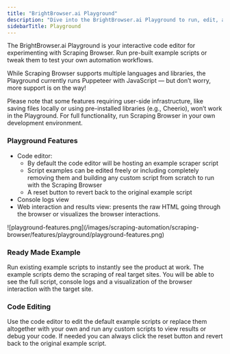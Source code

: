```yaml
---
title: "BrightBrowser.ai Playground"
description: "Dive into the BrightBrowser.ai Playground to run, edit, and debug your scraping scripts in real time. Monitor live logs, browser interactions, and execution flow effortlessly. Currently supports Puppeteer and JavaScript for seamless testing."
sidebarTitle: Playground
---
```


The BrightBrowser.ai Playground is your interactive code editor for experimenting with Scraping Browser. Run pre-built example scripts or tweak them to test your own automation workflows.

While Scraping Browser supports multiple languages and libraries, the Playground currently runs Puppeteer with JavaScript — but don’t worry, more support is on the way!

Please note that some features requiring user-side infrastructure, like saving files locally or using pre-installed libraries (e.g., Cheerio), won’t work in the Playground. For full functionality, run Scraping Browser in your own development environment.

### Playground Features
- Code editor:
    - By default the code editor will be hosting an example scraper script
    - Script examples can be edited freely or including completely removing them and building any custom script from scratch to run with the Scraping Browser
    - A reset button to revert back to the original example script
- Console logs view
- Web interaction and results view: presents the raw HTML going through the browser or visualizes the browser interactions.

<Frame>
![playground-features.png](/images/scraping-automation/scraping-browser/features/playground/playground-features.png)
</Frame>

### Ready Made Example
Run existing example scripts to instantly see the product at work. The example scripts demo the scraping of real target sites. You will be able to see the full script, console logs and a visualization of the browser interaction with the target site.

### Code Editing
Use the code editor to edit the default example scripts or replace them altogether with your own and run any custom scripts to view results or debug your code.
If needed you can always click the reset button and revert back to the original example script.
